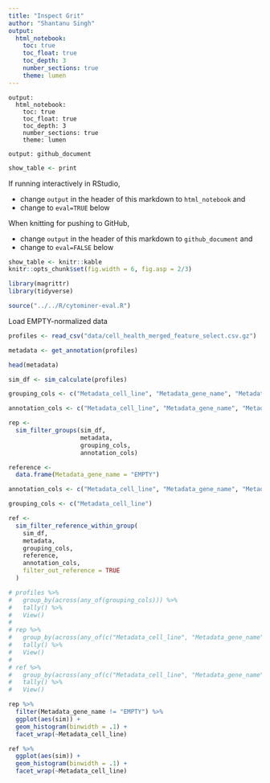 ```yaml
---
title: "Inspect Grit"
author: "Shantanu Singh"
output: 
  html_notebook:
    toc: true
    toc_float: true
    toc_depth: 3
    number_sections: true
    theme: lumen
---
```


```
output: 
  html_notebook:
    toc: true
    toc_float: true
    toc_depth: 3
    number_sections: true
    theme: lumen
```

```
output: github_document
```

```r
show_table <- print
```

If running interactively in RStudio, 

- change `output` in the header of this markdown to `html_notebook` and
- change to `eval=TRUE` below

When knitting for pushing to GitHub,

- change `output` in the header of this markdown to `github_document` and
- change to `eval=FALSE` below

```r
show_table <- knitr::kable
knitr::opts_chunk$set(fig.width = 6, fig.asp = 2/3)
```


```r
library(magrittr)
library(tidyverse)
```


```r
source("../../R/cytominer-eval.R")
```

Load EMPTY-normalized data

```r
profiles <- read_csv("data/cell_health_merged_feature_select.csv.gz")
```


```r
metadata <- get_annotation(profiles)
```


```r
head(metadata)
```


```r
sim_df <- sim_calculate(profiles)
```


```r
grouping_cols <- c("Metadata_cell_line", "Metadata_gene_name", "Metadata_pert_name")

annotation_cols <- c("Metadata_cell_line", "Metadata_gene_name", "Metadata_pert_name")

rep <-
  sim_filter_groups(sim_df,
                    metadata,
                    grouping_cols,
                    annotation_cols)
```


```r
reference <- 
  data.frame(Metadata_gene_name = "EMPTY")

annotation_cols <- c("Metadata_cell_line", "Metadata_gene_name", "Metadata_pert_name")

grouping_cols <- c("Metadata_cell_line")

ref <-
  sim_filter_reference_within_group(
    sim_df,
    metadata,
    grouping_cols,
    reference,
    annotation_cols,
    filter_out_reference = TRUE
  )
```


```r
# profiles %>% 
#   group_by(across(any_of(grouping_cols))) %>%
#   tally() %>%
#   View()
# 
# rep %>% 
#   group_by(across(any_of(c("Metadata_cell_line", "Metadata_gene_name", "Metadata_pert_name")))) %>%
#   tally() %>%
#   View()
# 
# ref %>% 
#   group_by(across(any_of(c("Metadata_cell_line", "Metadata_gene_name", "Metadata_pert_name")))) %>%
#   tally() %>%
#   View()
```


```r
rep %>%
  filter(Metadata_gene_name != "EMPTY") %>%
  ggplot(aes(sim)) + 
  geom_histogram(binwidth = .1) + 
  facet_wrap(~Metadata_cell_line)
```

```r
ref %>%
  ggplot(aes(sim)) + 
  geom_histogram(binwidth = .1) + 
  facet_wrap(~Metadata_cell_line)
```


